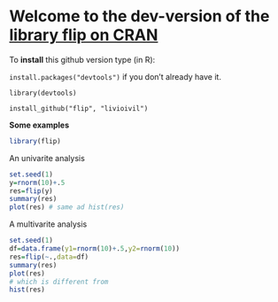 
# Welcome to the dev-version of the [library flip on CRAN](http://cran.r-project.org/web/packages/flip/index.html)



To **install** this github version type (in R):

`install.packages("devtools")` if you don't already have it.

`library(devtools)`

`install_github("flip", "livioivil")`



**Some examples**

```r
library(flip)
```
An univarite analysis
```r
set.seed(1)
y=rnorm(10)+.5
res=flip(y)
summary(res)
plot(res) # same ad hist(res)
```

A multivarite analysis
```r
set.seed(1)
df=data.frame(y1=rnorm(10)+.5,y2=rnorm(10))
res=flip(~.,data=df)
summary(res)
plot(res) 
# which is different from 
hist(res)
```

